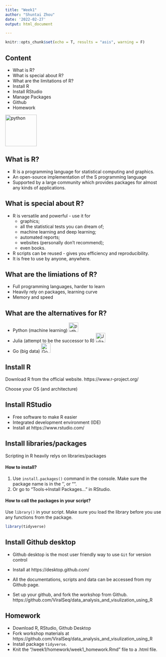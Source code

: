 ```yaml
---
title: "Week1"
author: "Shuntai Zhou"
date: '2022-02-27'
output: html_document

---
```


```r
knitr::opts_chunk$set(echo = T, results = "asis", warning = F)
```


## Content

- What is R?
- What is special about R?
- What are the limitations of R?
- Install R
- Install RStudio
- Manage Packages
- Github
- Homework


<img src="img/Rlogo.png" alt="python" width="100"/>


## What is R?

- R is a programming language for statistical computing and graphics.
- An open-source implementation of the S programming language
- Supported by a large community which provides packages for almost any kinds of applications.


## What is special about R?

- R is versatile and powerful - use it for
  - graphics;
  - all the statistical tests you can dream of;
  - machine learning and deep learning;
  - automated reports;
  - websites (personally don't recommend);
  - even books.
- R scripts can be reused - gives you efficiency and reproducibility.
- It is free to use by anyone, anywhere.


## What are the limiations of R?

- Full programming languages, harder to learn
- Heavily rely on packages, learning curve
- Memory and speed

## What are the alternatives for R?

- Python (machine learning)
<img src="img/python.png" alt="python" width="30"/>
- Julia (attempt to be the successor to R)
<img src="img/Julia.png" alt="Julia" width="30"/>
- Go (big data)
<img src="img/Go.jpg" alt="Go" width="30"/>

## Install R

Download R from the official website. https://www.r-project.org/

Choose your OS (and architecture)

## Install RStudio

- Free software to make R easier
- Integrated development environment (IDE)
- Install at https://www.rstudio.com/

## Install libraries/packages

Scripting in R heavily relys on libraries/packages

#### How to install?

1. Use `install.packages()` command in the console. Make sure the package name is in the '', or "". 
2. Or go to "Tools->Install Packages..." in RStudio.

#### How to call the packages in your script?

Use `library()` in your script. Make sure you load the library before you use any functions from the package.

```r

library(tidyverse)

```


## Install Github desktop

- Github desktop is the most user friendly way to use `Git` for version control

- Install at https://desktop.github.com/

- All the documentations, scripts and data can be accessed from my Github page. 

- Set up your github, and fork the workshop from Github. https://github.com/ViralSeq/data_analysis_and_visulization_using_R

## Homework 

- Download R, RStudio, Github Desktop
- Fork workshop materials at https://github.com/ViralSeq/data_analysis_and_visulization_using_R
- Install package `tidyverse`.
- Knit the "/week1/homework/week1_homework.Rmd" file to a .html file. 

